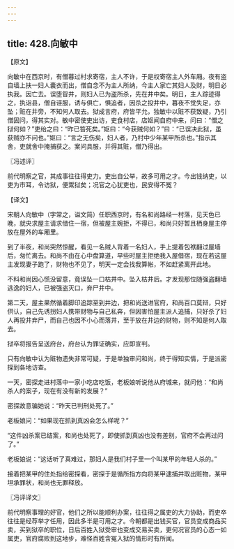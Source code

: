 ```yaml
---
---
---
```

title: 428.向敏中
---



【原文】

向敏中在西京时，有僧暮过村求寄宿，主人不许，于是权寄宿主人外车厢。夜有盗自墙上扶一妇人囊衣而出，僧自念不为主人所纳，今主人家亡其妇人及财，明日必执我。因亡去。误堕眢井，则妇人已为盗所杀，先在井中矣。明日，主人踪迹得之，执诣县，僧自诬服，诱与俱亡，惧追者，因杀之投井中，暮夜不觉失足，亦坠；赃在井旁，不知何人取去。狱成言府，府皆平允，独敏中以赃不获致疑，乃引僧固问，得其实对。敏中密使吏出访，吏食村店，店妪闻自府中来，问曰：“僧之狱何如？”吏绐之曰：“昨已笞死矣。”妪曰：“今获贼何如？”曰：“已误决此狱，虽获贼亦不问也。”妪曰：“言之无伤矣，妇人者，乃村中少年某甲所杀也。”指示其舍，吏就舍中掩捕获之。案问具服，并得其赃，僧乃得出。

〖冯述评〗

前代明察之官，其成事往往得吏力。吏出自公举，故多可用之才。今出钱纳吏，以吏为市耳，令访狱，便鬻狱矣；况官之心犹吏也，民安得不冤？

【译文】

宋朝人向敏中（字常之，谥文简）任职西京时，有名和尚路经一村落，见天色已晚，就央求屋主请求借住一宿，但被屋主婉拒，不得已，和尚只好暂且栖身屋主停放在屋外的车厢里。

到了半夜，和尚突然惊醒，看见一名贼人背着一名妇人，手上提着包袱翻过屋墙后，匆忙离去。和尚不由在心中盘算道，早些时屋主拒绝我入屋借宿，现在若这屋主发现妻子跑了，财物也不见了，明天一定会找我算帐，不如赶紧离开此地。

不料和尚因心慌没留意，竟误坠一口枯井中。坠入枯井后。才发现那位随强盗翻墙逃逸的妇人，已被强盗灭口，弃尸井中。

第二天，屋主果然循着脚印追踪至到井边，把和尚送进官府，和尚百口莫辩，只好供认，自己先诱拐妇人携带财物与自己私奔，但因害怕屋主派人追捕，只好杀了妇人再投井弃尸，而自己也因不小心而落井，至于放在井边的财物，则不知是何人取去。

狱卒将报告呈送府台，府台认为罪证确实，应即宣判。

只有向敏中认为赃物遗失非常可疑，于是单独审问和尚，终于得知实情，于是派密探到各地访查。

一天，密探走进村落中一家小吃店吃饭，老板娘听说他从府城来，就问他：“和尚杀人的案子，现在有没有新的发展？”

密探故意骗她说：“昨天已判刑处死了。”

老板娘问：“如果现在抓到真凶会怎么样呢？”

“这件凶杀案已结案，和尚也处死了，即使抓到真凶也没有差别，官府不会再过问了。”

老板娘说：“这话听了真难过，那妇人是我们村子里一个叫某甲的年轻人杀的。”

接着把某甲的住处指给密探看，密探于是循所指方向将某甲逮捕并取出赃物，某甲坦承罪状，和尚也无罪释放。

〖冯评译文〗

前代明察事理的好官，他们之所以能顺利办案，往往得之属吏的大力协助，而吏卒往往是经荐举才任用，因此多半是可用之才。今朝都是出钱买官，官员变成商品买卖，买到狱卒的职位，日后百姓入狱受审也变成交易买卖，更何况官员的心态一如属吏，官府腐败到这地步，难怪百姓含冤入狱的情形时有所闻。